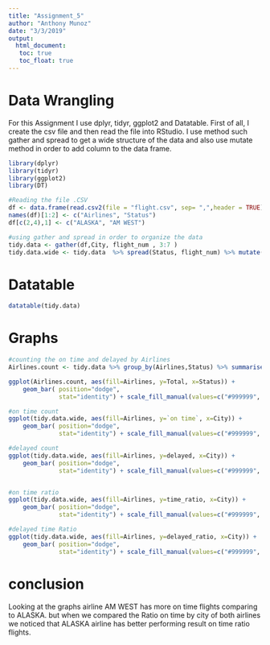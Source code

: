 ```yaml
---
title: "Assignment_5"
author: "Anthony Munoz"
date: "3/3/2019"
output:
  html_document:
   toc: true
   toc_float: true
---
```

# Data Wrangling 

For this Assignment I use dplyr, tidyr, ggplot2 and Datatable. First of all, I create the csv file and then read the file into RStudio. I use method such gather and spread to get a wide structure of the data and also use mutate method in order to add column to the data frame.

```r
library(dplyr)
library(tidyr)
library(ggplot2)
library(DT)

#Reading the file .CSV
df <- data.frame(read.csv2(file = "flight.csv", sep= ",",header = TRUE)) %>% na.omit()
names(df)[1:2] <- c("Airlines", "Status")
df[c(2,4),1] <- c("ALASKA", "AM WEST")

#using gather and spread in order to organize the data
tidy.data <- gather(df,City, flight_num , 3:7 ) 
tidy.data.wide <- tidy.data  %>% spread(Status, flight_num) %>% mutate(Total_flight = `on time` + delayed) %>% mutate(time_ratio = `on time` / Total_flight) %>% mutate(delayed_ratio = 1- time_ratio)
```
# Datatable
```r
datatable(tidy.data) 

```



# Graphs
```r
#counting the on time and delayed by Airlines
Airlines.count <- tidy.data %>% group_by(Airlines,Status) %>% summarise(Total = sum(flight_num)) 

ggplot(Airlines.count, aes(fill=Airlines, y=Total, x=Status)) + 
    geom_bar( position="dodge", 
              stat="identity") + scale_fill_manual(values=c("#999999", "#E69F00"))

#on time count
ggplot(tidy.data.wide, aes(fill=Airlines, y=`on time`, x=City)) + 
    geom_bar( position="dodge", 
              stat="identity") + scale_fill_manual(values=c("#999999", "#E69F00"))

#delayed count
ggplot(tidy.data.wide, aes(fill=Airlines, y=delayed, x=City)) + 
    geom_bar( position="dodge", 
              stat="identity") + scale_fill_manual(values=c("#999999", "#E69F00"))


#on time ratio
ggplot(tidy.data.wide, aes(fill=Airlines, y=time_ratio, x=City)) + 
    geom_bar( position="dodge", 
              stat="identity") + scale_fill_manual(values=c("#999999", "#E69F00"))

#delayed time Ratio
ggplot(tidy.data.wide, aes(fill=Airlines, y=delayed_ratio, x=City)) + 
    geom_bar( position="dodge", 
              stat="identity") + scale_fill_manual(values=c("#999999", "#E69F00"))

```

# conclusion

Looking at the graphs airline AM WEST has more on time flights comparing to ALASKA. but 
when we compared the Ratio on time by city of both airlines we noticed that ALASKA airline has better performing result on time ratio flights.


